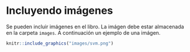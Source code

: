 # Incluyendo imágenes {#imagenes}

Se pueden incluir imágenes en el libro. La imágen debe estar almacenada en la carpeta `images`. A continuación un ejemplo de una imágen.

```r
knitr::include_graphics("images/svm.png")
```

